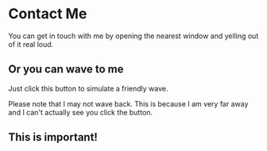 
# Contact Me

You can get in touch with me by opening the nearest window and yelling out of it real loud.

## Or you can wave to me

Just click this button to simulate a friendly wave.

<Wave />

Please note that I may not wave back. This is because I am very far away and I can't actually see you click the button.

<div style={{ background: 'red' }}>

## This is important!

</div>